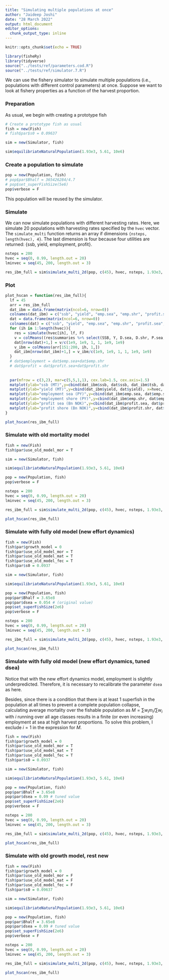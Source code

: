 ```yaml
---
title: "Simulating multiple populations at once"
author: "Jaideep Joshi"
date: "28 March 2022"
output: html_document
editor_options:
  chunk_output_type: inline
---
```


```r
knitr::opts_chunk$set(echo = TRUE)
```

```r
library(fisheRy)
library(tidyverse)
source("../tests/ref/parameters.cod.R")
source("../tests/ref/simulator.7.R")
```

We can use the fishery simulator to simulate multiple populations (i.e., populations with different control parameters) at once. Suppose we want to look at fishery properties as a function of the harvest proportion. 

### Preparation

As usual, we begin with creating a prototype fish 

```r
# Create a prototype fish as usual
fish = new(Fish)
# fish$par$s0 = 0.09637

sim = new(Simulator, fish)

sim$equilibriateNaturalPopulation(1.93e3, 5.61, 10e6)
```


### Create a population to simulate

```r
pop = new(Population, fish)
# pop$par$Bhalf = 365426284/4.7
# pop$set_superFishSize(5e6)
pop$verbose = F
```

This population will be reused by the simulator.

### Simulate

We can now simulate populations with different harvesting rates. Here, we simulate 20 populations with harvesting rates specified by the `hvec` vector. The `simulate_multi` function returns an array if dimensions `{nsteps, length(hvec), 4}`. The last dimension is four because four utilities are returned: {ssb, yield, employment, profit}.

```r
nsteps = 200
hvec = seq(0, 0.99, length.out = 20)
lminvec = seq(45, 200, length.out = 3)

res_ibm_full = sim$simulate_multi_2d(pop, c(45), hvec, nsteps, 1.93e3, 5.61, T)
```

### Plot

```r
plot_hscan = function(res_ibm_full){
  lf = 45
  arr = res_ibm_full 
  dat_ibm = data.frame(matrix(ncol=6, nrow=0))
  colnames(dat_ibm) = c("ssb", "yield", "emp.sea", "emp.shr", "profit.sea", "profit.shr")
  dat = data.frame(matrix(ncol=6, nrow=0))
  colnames(dat) = c("ssb", "yield", "emp.sea", "emp.shr", "profit.sea", "profit.shr")
  for (ih in 1:length(hvec)){
    res = simulate(hvec[ih], lf, F)
    v = colMeans((res$summaries %>% select(SSB, Y, D.sea, D.shr, P.sea, P.shr))[151:200,])
    dat[nrow(dat)+1,] = v/c(1e9, 1e9, 1, 1, 1e9, 1e9)
    v_ibm = colMeans(arr[151:200, ih, 1,])
    dat_ibm[nrow(dat_ibm)+1,] = v_ibm/c(1e9, 1e9, 1, 1, 1e9, 1e9)
  }
  # dat$employment = dat$emp.sea+dat$emp.shr
  # dat$profit = dat$profit.sea+dat$profit.shr
  
  
  par(mfrow = c(3,2), mar=c(5,5,1,1), cex.lab=1.5, cex.axis=1.5)
  matplot(ylab="ssb (MT)",y=cbind(dat_ibm$ssb, dat$ssb, dat_ibm$tsb, dat$tsb), x=hvec, type="l", col=c("cyan2", "black", "orange", "magenta"), lwd=2:1, lty=1, xlab="Harvest prop")
  matplot(ylab="yield (MT)",y=cbind(dat_ibm$yield, dat$yield), x=hvec, type="l", col=c("cyan2", "black"), lwd=2:1, lty=1, xlab="Harvest prop")
  matplot(ylab="employment sea (PY)",y=cbind(dat_ibm$emp.sea, dat$emp.sea), x=hvec, type="l", col=c("cyan2", "black"), lwd=2:1, lty=1, xlab="Harvest prop")
  matplot(ylab="employment shore (PY)",y=cbind(dat_ibm$emp.shr, dat$emp.shr), x=hvec, type="l", col=c("cyan2", "black"), lwd=2:1, lty=1, xlab="Harvest prop")
  matplot(ylab="profit sea (Bn NOK)",y=cbind(dat_ibm$profit.sea, dat$profit.sea), x=hvec, type="l", col=c("cyan2", "black"), lwd=2:1, lty=1, xlab="Harvest prop")
  matplot(ylab="profit shore (Bn NOK)",y=cbind(dat_ibm$profit.shr, dat$profit.shr), x=hvec, type="l", col=c("cyan2", "black"), lwd=2:1, lty=1, xlab="Harvest prop")
}

plot_hscan(res_ibm_full)
```

### Simulate with old mortality model

```r
fish = new(Fish)
fish$par$use_old_model_mor = T

sim = new(Simulator, fish)

sim$equilibriateNaturalPopulation(1.93e3, 5.61, 10e6)

pop = new(Population, fish)
pop$verbose = F

nsteps = 200
hvec = seq(0, 0.99, length.out = 20)
lminvec = seq(45, 200, length.out = 3)

res_ibm_full = sim$simulate_multi_2d(pop, c(45), hvec, nsteps, 1.93e3, 5.61, T)

plot_hscan(res_ibm_full)
```

### Simulate with fully old model (new effort dynamics)

```r
fish = new(Fish)
fish$par$growth_model = 0
fish$par$use_old_model_mor = T
fish$par$use_old_model_mat = T
fish$par$use_old_model_fec = T
fish$par$s0 = 0.0937

sim = new(Simulator, fish)

sim$equilibriateNaturalPopulation(1.93e3, 5.61, 10e6)

pop = new(Population, fish)
pop$par$Bhalf = 3.65e8
pop$par$dsea = 0.054 # (original value)
pop$set_superFishSize(2e6)
pop$verbose = F

nsteps = 200
hvec = seq(0, 0.99, length.out = 20)
lminvec = seq(45, 200, length.out = 3)

res_ibm_full = sim$simulate_multi_2d(pop, c(45), hvec, nsteps, 1.93e3, 5.61, T)

plot_hscan(res_ibm_full)
```

### Simulate with fully old model (new effort dynamics, tuned dsea)

Notice that with the new effort dynamics model, employment is slightly underpredicted. Therefore, it is necessary to recalibrate the parameter `dsea` as here. 

Besides, since there is a condition that there is at least 1 superfish in the population at all times to prevent a complete population collapse, calculating average mortality over the fishable population as $M=\sum{w_i m_i}/\sum{w_i}$ with $i$ running over all age classes results in a finite (or even increasing) employment at sea at high harvest proportions. To solve this problem, I exclude $i=1$ in the expression for $M$. 

```r
fish = new(Fish)
fish$par$growth_model = 0
fish$par$use_old_model_mor = T
fish$par$use_old_model_mat = T
fish$par$use_old_model_fec = T
fish$par$s0 = 0.0937

sim = new(Simulator, fish)

sim$equilibriateNaturalPopulation(1.93e3, 5.61, 10e6)

pop = new(Population, fish)
pop$par$Bhalf = 3.65e8
pop$par$dsea = 0.09 # tuned value
pop$set_superFishSize(2e6)
pop$verbose = F

nsteps = 200
hvec = seq(0, 0.99, length.out = 20)
lminvec = seq(45, 200, length.out = 3)

res_ibm_full = sim$simulate_multi_2d(pop, c(45), hvec, nsteps, 1.93e3, 5.61, T)

plot_hscan(res_ibm_full)
```

### Simulate with old growth model, rest new

```r
fish = new(Fish)
fish$par$growth_model = 0
fish$par$use_old_model_mor = F
fish$par$use_old_model_mat = F
fish$par$use_old_model_fec = F
fish$par$s0 = 0.09637

sim = new(Simulator, fish)

sim$equilibriateNaturalPopulation(1.93e3, 5.61, 10e6)

pop = new(Population, fish)
pop$par$Bhalf = 3.65e8
pop$par$dsea = 0.09 # tuned value
pop$set_superFishSize(2e6)
pop$verbose = F

nsteps = 200
hvec = seq(0, 0.99, length.out = 20)
lminvec = seq(45, 200, length.out = 3)

res_ibm_full = sim$simulate_multi_2d(pop, c(45), hvec, nsteps, 1.93e3, 5.61, T)

plot_hscan(res_ibm_full)
```
